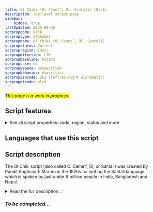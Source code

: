 ```yaml
---
title: Ol Chiki (Ol Cemet’, Ol, Santali) [Olck]
description: Top-level script page
sidebar:
    hidden: true
lastUpdated: 2025-08-06
scrpropcode: Olck
scrproptype: alphabet
scrpropname: Ol Chiki (Ol Cemet’, Ol, Santali)
scrpropstatus: Current
scrpropregion: Indic
scrpropdirection: LTR
scrpropbaseline: bottom
scrpropcase: no
scrpropwspace: unspecified
scrpropbehavior: diacritics
scrpropisocode: 261 (left-to-right alphabetic)
scrpropotcode: olck
---
```


<span style='background-color:yellow'>_This page is a work in progress._</span>


## Script features

<details>
<summary> See all script properties: code, region, status and more</summary>
<ScriptInfo />
</details>

## Languages that use this script

<WsList script='Olck' wsMax='5' />

## Script description

The Ol Chiki script (also called Ol Cemet', Ol, or Santali) was created by Pandit Raghunath Murmu in the 1920s for writing the Santali language, which is spoken by just under 6 million people in India, Bangladesh and Nepal.

<details><summary>Read the full description...'</summary>_Not yet available._</details>

### _To be completed..._

